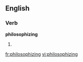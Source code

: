 ==English==

===Verb===
'''philosophizing'''

# {{third-person singular of|[[philosophize]]}}

[[fr:philosophizing]]
[[vi:philosophizing]]